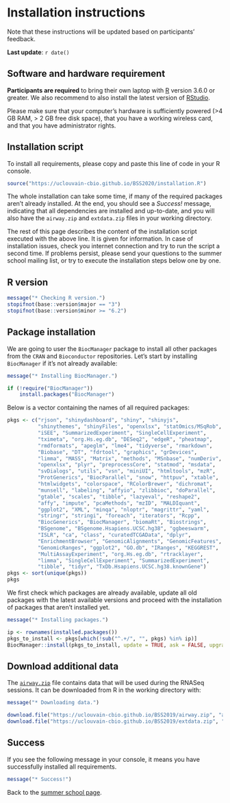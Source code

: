 # Installation instructions

Note that these instructions will be updated based on participants'
feedback.

**Last update**: `r date()`

## Software and hardware requirement

**Participants are required** to bring their own laptop with
[R](https://www.r-project.org/) version 3.6.0 or greater. We also
recommend to also install the latest version of
[RStudio](https://www.rstudio.com/products/rstudio/download/).

Please make sure that your computer’s hardware is sufficiently powered
(>4 GB RAM, > 2 GB free disk space), that you have a working wireless
card, and that you have administrator rights.

## Installation script

To install all requirements, please copy and paste this line of code
in your R console.

```r
source("https://uclouvain-cbio.github.io/BSS2020/installation.R")
```

The whole installation can take some time, if many of the required
packages aren't already installed. At the end, you should see a
*Success!* message, indicating that all dependencies are installed and
up-to-date, and you will also have the `airway.zip` and `extdata.zip`
files in your working directory.

The rest of this page describes the content of the installation script
executed with the above line. It is given for information. In case of
installation issues, check you internet connection and try to run the
script a second time. If problems persist, please send your questions
to the summer school mailing list, or try to execute the installation
steps below one by one.

## R version

```r
message("* Checking R version.")
stopifnot(base::version$major == "3")
stopifnot(base::version$minor >= "6.2")
```

## Package installation

We are going to user the `BiocManager` package to install all other
packages from the `CRAN` and `Bioconductor` repositories. Let's start
by installing `BiocManager` if it's not already available:

```r
message("* Installing BiocManager.")
```

```r
if (!require("BiocManager"))
    install.packages("BiocManager")
```

Below is a vector containing the names of all required packages:


```r
pkgs <- c("rjson", "shinydashboard", "shiny", "shinyjs",
          "shinythemes", "shinyFiles", "openxlsx", "statOmics/MSqRob",
          "iSEE", "SummarizedExperiment", "SingleCellExperiment",
          "tximeta", "org.Hs.eg.db", "DESeq2", "edgeR", "pheatmap",
          "rmdformats", "apeglm", "lme4", "tidyverse", "rmarkdown",
          "Biobase", "DT", "fdrtool", "graphics", "grDevices",
          "limma", "MASS", "Matrix", "methods", "MSnbase", "numDeriv",
          "openxlsx", "plyr", "preprocessCore", "statmod", "msdata",
          "svDialogs", "utils", "vsn", "miniUI", "htmltools", "mzR",
          "ProtGenerics", "BiocParallel", "snow", "httpuv", "xtable",
          "htmlwidgets", "colorspace", "RColorBrewer", "dichromat",
          "munsell", "labeling", "affyio", "zlibbioc", "doParallel",
          "gtable", "scales", "tibble", "lazyeval", "reshape2",
          "affy", "impute", "pcaMethods", "mzID", "MALDIquant",
          "ggplot2", "XML", "minqa", "nloptr", "magrittr", "yaml",
          "stringr", "stringi", "foreach", "iterators", "Rcpp",
          "BiocGenerics", "BiocManager", "biomaRt", "Biostrings",
          "BSgenome", "BSgenome.Hsapiens.UCSC.hg38", "ggbeeswarm",
          "ISLR", "ca", "class", "curatedTCGAData", "dplyr",
          "EnrichmentBrowser", "GenomicAlignments", "GenomicFeatures",
          "GenomicRanges", "ggplot2", "GO.db", "IRanges", "KEGGREST",
          "MultiAssayExperiment", "org.Hs.eg.db", "rtracklayer",
          "limma", "SingleCellExperiment", "SummarizedExperiment",
          "tibble", "tidyr", "TxDb.Hsapiens.UCSC.hg38.knownGene")
pkgs <- sort(unique(pkgs))
pkgs
```

We first check which packages are already available, update all old
packages with the latest available versions and proceed with the
installation of packages that aren't installed yet.

```r
message("* Installing packages.")
```


```r
ip <- rownames(installed.packages())
pkgs_to_install <- pkgs[which(!sub("^.+/", "", pkgs) %in% ip)]
BiocManager::install(pkgs_to_install, update = TRUE, ask = FALSE, upgrade = 'always')
```

<!-- Below, we also install the `BiocIntro` package if not already -->
<!-- available: -->

<!-- ```{r biocintro, eval = TRUE} -->
<!-- if (!"BiocIntro" %in% ip) -->
<!--     BiocManager::install("Bioconductor/BiocIntro", ref = "BSS2020") -->
<!-- ``` -->

## Download additional data

The
[`airway.zip`](https://uclouvain-cbio.github.io/BSS2019/airway.zip)
file contains data that will be used during the RNASeq sessions. It can
be downloaded from R in the working directory with:

```r
message("* Downloading data.")
```

```r
download.file("https://uclouvain-cbio.github.io/BSS2019/airway.zip", "airway.zip")
download.file("https://uclouvain-cbio.github.io/BSS2019/extdata.zip", "extdata.zip")
```

## Success

If you see the following message in your console, it means you have
successfully installed all requirements.

```r
message("* Success!")
```

Back to the [summer school page](./index.html).
